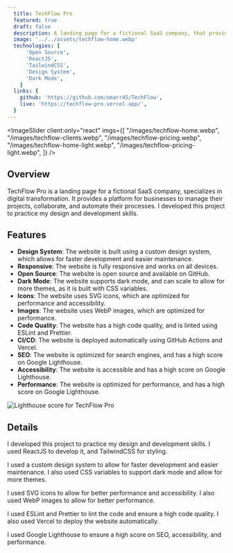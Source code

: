 ```yaml
---
  title: TechFlow Pro
  featured: true
  draft: false
  description: A landing page for a fictional SaaS company, that provides a platform for businesses to manage their projects, collaborate, and automate their processes.
  image: '../../assets/techflow-home.webp'
  technologies: [
      'Open Source',
      'ReactJS',
      'TailwindCSS',
      'Design System',
      'Dark Mode',
    ]
  links: {
    github: 'https://github.com/omarr45/TechFlow',
    live: 'https://techflow-pro.vercel.app/',
  }
---
```



<ImageSlider
  client:only="react"
  imgs={[
    "/images/techflow-home.webp",
    "/images/techflow-clients.webp",
    "/images/techflow-pricing.webp",
    "/images/techflow-home-light.webp",
    "/images/techflow-pricing-light.webp",
  ]}
/>

## Overview

TechFlow Pro is a landing page for a fictional SaaS company, specializes in digital transformation. It provides a platform for businesses to manage their projects, collaborate, and automate their processes. I developed this project to practice my design and development skills.

## Features

- **Design System**: The website is built using a custom design system, which allows for faster development and easier maintenance.
- **Responsive**: The website is fully responsive and works on all devices.
- **Open Source**: The website is open source and available on GitHub.
- **Dark Mode**: The website supports dark mode, and can scale to allow for more themes, as it is built with CSS variables.
- **Icons**: The website uses SVG icons, which are optimized for performance and accessibility.
- **Images**: The website uses WebP images, which are optimized for performance.
- **Code Quality**: The website has a high code quality, and is linted using ESLint and Prettier.
- **CI/CD**: The website is deployed automatically using GitHub Actions and Vercel.
- **SEO**: The website is optimized for search engines, and has a high score on Google Lighthouse.
- **Accessibility**: The website is accessible and has a high score on Google Lighthouse.
- **Performance**: The website is optimized for performance, and has a high score on Google Lighthouse.

![Lighthouse score for TechFlow Pro](../../assets/techflow-a11y.png)

## Details

I developed this project to practice my design and development skills. I used ReactJS to develop it, and TailwindCSS for styling.

I used a custom design system to allow for faster development and easier maintenance. I also used CSS variables to support dark mode and allow for more themes.

I used SVG icons to allow for better performance and accessibility. I also used WebP images to allow for better performance.

I used ESLint and Prettier to lint the code and ensure a high code quality. I also used Vercel to deploy the website automatically.

I used Google Lighthouse to ensure a high score on SEO, accessibility, and performance.
